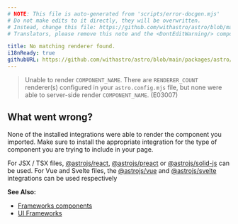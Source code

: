 ```yaml
---
# NOTE: This file is auto-generated from 'scripts/error-docgen.mjs'
# Do not make edits to it directly, they will be overwritten.
# Instead, change this file: https://github.com/withastro/astro/blob/main/packages/astro/src/core/errors/errors-data.ts
# Translators, please remove this note and the <DontEditWarning/> component.

title: No matching renderer found.
i18nReady: true
githubURL: https://github.com/withastro/astro/blob/main/packages/astro/src/core/errors/errors-data.ts
---
```


<DontEditWarning />


> Unable to render `COMPONENT_NAME`. There are `RENDERER_COUNT` renderer(s) configured in your `astro.config.mjs` file, but none were able to server-side render `COMPONENT_NAME`. (E03007)

## What went wrong?
None of the installed integrations were able to render the component you imported. Make sure to install the appropriate integration for the type of component you are trying to include in your page.

For JSX / TSX files, [@astrojs/react](/en/guides/integrations-guide/react/), [@astrojs/preact](/en/guides/integrations-guide/preact/) or [@astrojs/solid-js](/en/guides/integrations-guide/solid-js/) can be used. For Vue and Svelte files, the [@astrojs/vue](/en/guides/integrations-guide/vue/) and [@astrojs/svelte](/en/guides/integrations-guide/svelte/) integrations can be used respectively

**See Also:**
-  [Frameworks components](/en/core-concepts/framework-components/)
-  [UI Frameworks](/en/guides/integrations-guide/#official-integrations)


